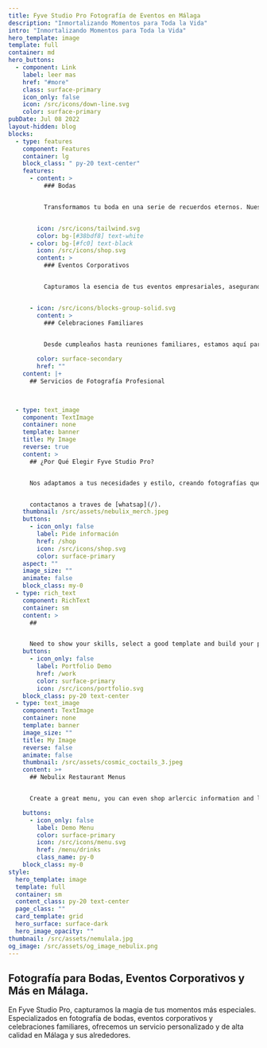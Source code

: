 ```yaml
---
title: Fyve Studio Pro Fotografía de Eventos en Málaga
description: "Inmortalizando Momentos para Toda la Vida"
intro: "Inmortalizando Momentos para Toda la Vida"
hero_template: image
template: full
container: md
hero_buttons:
  - component: Link
    label: leer mas
    href: "#more"
    class: surface-primary
    icon_only: false
    icon: /src/icons/down-line.svg
    color: surface-primary
pubDate: Jul 08 2022
layout-hidden: blog
blocks:
  - type: features
    component: Features
    container: lg
    block_class: " py-20 text-center"
    features:
      - content: >
          ### Bodas


          Transformamos tu boda en una serie de recuerdos eternos. Nuestros paquetes incluyen desde la cobertura básica hasta servicios premium con video y álbumes personalizados.


        icon: /src/icons/tailwind.svg
        color: bg-[#38bdf8] text-white
      - color: bg-[#fc0] text-black
        icon: /src/icons/shop.svg
        content: >
          ### Eventos Corporativos


          Capturamos la esencia de tus eventos empresariales, asegurando que cada momento clave quede inmortalizado con profesionalismo y estilo.


      - icon: /src/icons/blocks-group-solid.svg
        content: >
          ### Celebraciones Familiares


          Desde cumpleaños hasta reuniones familiares, estamos aquí para preservar cada sonrisa y cada abrazo en imágenes inolvidables.
          
        color: surface-secondary
        href: ""
    content: |+
      ## Servicios de Fotografía Profesional

  

  - type: text_image
    component: TextImage
    container: none
    template: banner
    title: My Image
    reverse: true
    content: >
      ## ¿Por Qué Elegir Fyve Studio Pro?


      Nos adaptamos a tus necesidades y estilo, creando fotografías que realmente cuentan tu historia, utilizamos equipos de última generación y técnicas avanzadas de edición para ofrecerte la más alta calidad en cada foto y ofrecemos diversas opciones de paquetes para adaptarnos a tus necesidades y presupuesto, incluyendo servicios adicionales como video y álbumes personalizados. 


      contactanos a traves de [whatsap](/).
    thumbnail: /src/assets/nebulix_merch.jpeg
    buttons:
      - icon_only: false
        label: Pide información
        href: /shop
        icon: /src/icons/shop.svg
        color: surface-primary
    aspect: ""
    image_size: ""
    animate: false
    block_class: my-0
  - type: rich_text
    component: RichText
    container: sm
    content: >
      ## 


      Need to show your skills, select a good template and build your portfolio with nebulix.
    buttons:
      - icon_only: false
        label: Portfolio Demo
        href: /work
        color: surface-primary
        icon: /src/icons/portfolio.svg
    block_class: py-20 text-center
  - type: text_image
    component: TextImage
    container: none
    template: banner
    image_size: ""
    title: My Image
    reverse: false
    animate: false
    thumbnail: /src/assets/cosmic_coctails_3.jpeg
    content: >+
      ## Nebulix Restaurant Menus


      Create a great menu, you can even shop arlercic information and labels. All menu's are mobile friendly and fast!

    buttons:
      - icon_only: false
        label: Demo Menu
        color: surface-primary
        icon: /src/icons/menu.svg
        href: /menu/drinks
        class_name: py-0
    block_class: my-0
style:
  hero_template: image
  template: full
  container: sm
  content_class: py-20 text-center
  page_class: ""
  card_template: grid
  hero_surface: surface-dark
  hero_image_opacity: ""
thumbnail: /src/assets/nemulala.jpg
og_image: /src/assets/og_image_nebulix.png
---
```


## Fotografía para Bodas, Eventos Corporativos y Más en Málaga.

En Fyve Studio Pro, capturamos la magia de tus momentos más especiales. Especializados en fotografía de bodas, eventos corporativos y celebraciones familiares, ofrecemos un servicio personalizado y de alta calidad en Málaga y sus alrededores.
